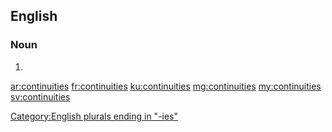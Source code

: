 ==English==

===Noun===
{{head|en}}

# {{plural of|continuity}}

[[Category:English plurals ending in "-ies"]]

[[ar:continuities]]
[[fr:continuities]]
[[ku:continuities]]
[[mg:continuities]]
[[my:continuities]]
[[sv:continuities]]